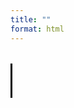```yaml
---
title: ""
format: html
---
```


```{=html}
<!-- Importando as fontes -->
<link href="https://fonts.googleapis.com/css2?family=Playfair+Display:wght@400;700&family=Libertinus+Serif&display=swap" rel="stylesheet">

<style>
/* Fundo com imagem e transparência */
body {
  background: url("images/background.jpeg") no-repeat center center fixed;
  background-size: cover;
  font-family: 'Libertinus Serif', serif; /* Fonte do corpo */
  color: black;
  line-height: 1.6;
}

body::before {
  content: "";
  position: fixed;
  top: 0; left: 0;
  width: 100%; height: 100%;
  background-color: rgba(255,255,255,0.7); 
  z-index: -1;
}

/* Timeline container com animação de crescimento */
.timeline {
  position: relative;
  margin: 2rem 0;
  padding-left: 0;
  border-left: 3px solid #000;
  animation: growLine 2s ease-out forwards;
}

@keyframes growLine {
  from { height: 0; }
  to   { height: 100%; }
}

/* Cada timeline entry com fade-in + movimento */
.timeline-entry {
  position: relative;
  margin-bottom: 2rem;
  padding-left: 60px;
  opacity: 0;
  transform: translateY(30px);
  animation: fadeInUp 0.8s ease-out forwards;
  font-family: 'Libertinus Serif', serif; /* texto */
  font-size: 1rem;
}

.timeline-entry:nth-child(1) { animation-delay: 0.3s; }
.timeline-entry:nth-child(2) { animation-delay: 0.6s; }
.timeline-entry:nth-child(3) { animation-delay: 0.9s; }
.timeline-entry:nth-child(4) { animation-delay: 1.2s; }
.timeline-entry:nth-child(5) { animation-delay: 1.5s; }
.timeline-entry:nth-child(6) { animation-delay: 1.8s; }

@keyframes fadeInUp {
  from { opacity: 0; transform: translateY(30px); }
  to   { opacity: 1; transform: translateY(0); }
}

/* Pílulas (anos) */
.timeline-entry::before {
  content: attr(data-year);
  position: absolute;
  left: 0;
  top: 50%;
  transform: translate(-50%, -50%);
  background: black;
  color: white;
  font-weight: bold;
  padding: 6px 12px;
  border-radius: 50px;
  font-size: 0.9rem;
  white-space: nowrap;
  transition: all 0.3s ease;
  font-family: 'Playfair Display', serif; /* ano */
}

.timeline-entry::before:hover {
  background: #2e7d32;
  transform: translate(-50%, -50%) scale(1.1);
}

/* Títulos dentro da timeline */
.timeline-entry strong {
  display: block;
  font-size: 1.2rem;
  margin-bottom: 0.3rem;
  color: black;
  font-family: 'Playfair Display', serif; /* títulos */
  font-weight: 700;
}
</style>

```

::::::::: timeline
::: {.timeline-entry data-year="2023–2025"}
<strong>Master’s degree in Forestry Sciences</strong> at the Federal University of Viçosa, Minas Gerais, Brazil. My research focused on fire ecology. In the first chapter, I analyzed the direct impacts of fire on Brazilian vertebrates, using a citizen science database; this chapter was recently published in the *Science of the Total Environment* Journal. In the second chapter, I used the same methodology as the previous chapter, but to understand survival and indirect effects on animals. Finally, in the last chapter, I analyzed how burrows may represent an important evolutionary strategy for animals in the Brazilian Cerrado.
:::

::: {.timeline-entry data-year="2019–2021"}
<strong>Specialization in Planning and Management of Protected Natural Areas</strong> at the Federal Institute of Southeast Minas Gerais (Brazil). For my final project, I researched socio-environmental conflicts in Brazilian Conservation Units and published the results in a national journal, aiming to foster dialogue and share experiences in conservation and management.
:::

::: {.timeline-entry data-year="2019–2020"}
<strong>Intern</strong> Environmental Education Program of the “Comuna do Ibitipoca / IbitiProjeto,” Minas Gerais, Brazil.
:::

::: {.timeline-entry data-year="2018"}
<strong>Concluded my undergraduate</strong> degree with a final thesis on ethnoecology and the construction of popular knowledge about snakes in a rural community. In 2018, I presented and published abstract at the *16th Congress of the International Society of Ethnobiology*. In 2024, I also participated in the publication of an article related to this research in the journal *Biological Theory: Integrating Development, Evolution & Cognition*.
:::

::: {.timeline-entry data-year="2014–2018"}
<strong>During my undergraduate program</strong> Participated in several research and outreach projects. First joined the reptile laboratory, where received a professional training fellowship from the UFJF Herpetological Collection (Reptiles).

Later, I was awarded a scientific initiation fellowship for the project *Temporal analysis of population structure, diet, and ethnobiology of a vulnerable freshwater turtle species, Hydromedusa maximiliani.* In 2017, I presented and published an abstract of this research in the Proceedings of the *13th Brazilian Ecology Congress and the 3rd International Symposium of Ecology and Evolution*. In 2020, I published a related article in the E*thnoscientia-Brazilian Journal of Ethnobiology and Ethnoecology*.

I also worked as an environmental education monitor at the UFJF Botanical Garden; volunteered in the research project *Environmental sustainability of the traditional extraction of Comanthera elegans (Bong.) L.R. Parra & Giul., a non-timber forest product from the surroundings of Sempre Vivas National Park*; and held a scientific initiation fellowship in the project *Ethnobotany and food sovereignty in the Dênis Gonçalves settlement, Zona da Mata Mineira: Reviving traditional food plants.*
:::

::: {.timeline-entry data-year="2014"}
<strong>Began undergraduate studies in Biological Sciences</strong> Federal University of Juiz de Fora (UFJF), Minas Gerais, Brazil.
:::
:::::::::
